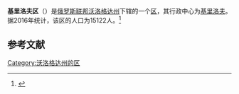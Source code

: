 {{Infobox Settlement
| official_name = 基里洛夫区
| native_name = Кирилловский район
| image_flag =  Flag of Kirillov rayon (Vologda oblast).png 
| image_shield =  Coat_of_Arms_of_Kirillov_rayon_(Vologda_oblast).png 
| image_map =  Location of Kirillovsky District (Vologda Oblast).svg 
| settlement_type = [[区_(苏联)|区]]
| subdivision_type = [[国家|国家]]
| subdivision_type1 = [[州_(俄罗斯)|州]]
| subdivision_name = {{RUS}}
| subdivision_name1 = [[沃洛格达州|沃洛格达州]]
| seat_type = 行政中心
| seat = [[基里洛夫|基里洛夫]]
| population_as_of=2016
| population_footnotes = <ref name=stat />
| population_total = 15122
| timezone = [[莫斯科时间|MSK]]
| utc_offset = +3
}}
'''基里洛夫区'''（{{lang-ru|Кирилловский район}}）是[[俄罗斯联邦|俄罗斯联邦]][[沃洛格达州|沃洛格达州]]下辖的一个[[区_(苏联)|区]]，其行政中心为[[基里洛夫|基里洛夫]]。据2016年统计，该区的人口为15122人。<ref name=stat>{{cite web | url = http://www.gks.ru/free_doc/doc_2016/bul_dr/mun_obr2016.rar | title = Численность населения Российской Федерации по муниципальным образованиям на 1 января 2016 года | language = ru | accessdate = 2016-12-21 | archive-date = 2019-05-13 | archive-url = https://web.archive.org/web/20190513150350/http://www.gks.ru/free_doc/doc_2016/bul_dr/mun_obr2016.rar | dead-url = no }}</ref>

== 参考文献 ==
{{reflist}}

{{Russia-stub}}

[[Category:沃洛格达州的区|Category:沃洛格达州的区]]